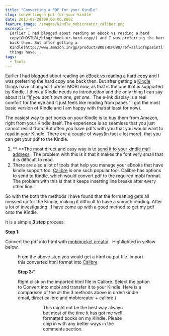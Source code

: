 ```yaml
---
title: "Converting a PDF for your Kindle"
slug: converting-a-pdf-for-your-kindle
date: 2013-08-28T00:00:00.000Z
feature_image: /images/kindle_mobicreator_caliber.png
excerpt: >-
  Earlier I had blogged about reading an eBook vs reading a hard
  copy(GHOSTURL/blog/ebook-or-hard-copy/) and I was preferring the hard copy one
  back then. But after getting a
  Kindle(http://www.amazon.in/gp/product/B007HCFU90/ref=asliqfspasintl?ie=UTF8&camp=3626&creative=24790&creativeASIN=B007HCFU90&linkCode=as2&tag=rahulpnath-21)
  things have...
tags:
  - Tools
---
```

Earlier I had blogged about reading an [eBook vs reading a hard copy](/blog/ebook-or-hard-copy/) and I was preferring the hard copy one back then. But after getting a [Kindle](http://www.amazon.in/gp/product/B007HCFU90/ref=as_li_qf_sp_asin_tl?ie=UTF8&camp=3626&creative=24790&creativeASIN=B007HCFU90&linkCode=as2&tag=rahulpnath-21) things have changed. I prefer MOBI now, as that is the one that is supported by Kindle. I think a Kindle needs no introduction and the only thing I can say about it is “_If you don’t own one, get one._  The e-ink display is a real comfort for the eye and it just feels like reading from paper.“ I got the most basic version of Kindle and I am happy with that(at least for now).

The easiest way to get books on your Kindle is to buy them from Amazon, right from your Kindle itself. The experience is so seamless that you just cannot resist from. But often you have pdf’s with you that you would want to read in your Kindle. There are a couple of ways(in fact a lot more), that you can get your pdf to the Kindle.

1.  \*\* \*\*The most direct and easy way is to [send it to your kindle mail address](http://www.amazon.com/gp/sendtokindle/email).  The problem with this is it that it makes the font very small that it is difficult to read.
2.  There are also a lot of tools that help you manage your eBooks that have kindle support too. [Calibre](http://calibre-ebook.com/) is one such popular tool. Calibre has options to send to Kindle, which would convert pdf to the required mobi format. The problem with this is that it keeps inserting line breaks after every other line.

So with the both the methods I have found that the formatting gets all messed up for the Kindle, making it difficult to have a smooth reading. After a lot of investigating , I have come up with a good method to get my pdf onto the Kindle.

It is a simple **_3 step_** process:

**Step 1:**

Convert the pdf into html with [mobipocket creator](http://www.mobipocket.com/en/downloadsoft/productdetailscreator.asp).  Highlighted in yellow below.

<Figure src="/images/mobicreator.png" caption="**Step 2:**" />

From the above step you would get a html output file. Import this converted html format into [Calibre](http://calibre-ebook.com/)

**Step 3:**"

Right click on the imported html file in Calibre. Select the option to Convert into mobi and transfer it to your Kindle. Here is a comparison of the all the 3 methods above in order(kindle email, direct calibre and mobicreator + calibre )

<Figure src="/images/kindle_email.jpg" caption="![Kindle Caliber](/images/Kindle_Caliber.png)" />

<Figure src="/images/kindle_mobicreator_caliber.png" caption="You can clearly see that last image above is well formatted and matches almost to our original pdf." />

This might not be the best way always but most of the time it has got me well formatted books on my Kindle. Please chip in with any better ways in the comments section.

